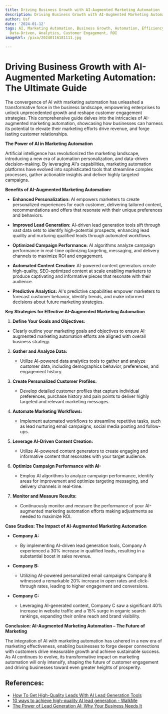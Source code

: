 ```yaml
---
title: Driving Business Growth with AI-Augmented Marketing Automation
description: Driving Business Growth with AI-Augmented Marketing Automation
author: Usf
date: '2024-01-12'
tags: AI, Marketing Automation, Business Growth, Automation, Efficiency, Personalization,
  Data-Driven, Analytics, Customer Engagement, ROI
imageUrl: /pixa/20240116181111.jpg

---
```

# Driving Business Growth with AI-Augmented Marketing Automation: The Ultimate Guide

The convergence of AI with marketing automation has  unleashed a transformative force in the  business  landscape, empowering enterprises to unlock unprecedented growth and reshape customer engagement strategies. This comprehensive guide delves into the intricacies of AI-augmented marketing automation, showcasing how businesses can harness its potential to elevate their marketing efforts  drive revenue, and forge lasting customer relationships.

**The Power of AI in Marketing  Automation**

Artificial intelligence has revolutionized the marketing landscape, introducing  a new era of automation personalization, and data-driven decision-making. By leveraging  AI's capabilities, marketing automation platforms have evolved into sophisticated tools  that streamline complex processes, gather  actionable insights and deliver highly  targeted campaigns.

**Benefits of AI-Augmented Marketing Automation:**

- **Enhanced Personalization:** AI empowers marketers to create personalized experiences for each  customer, delivering tailored content, recommendations and offers  that resonate with their unique preferences  and behaviors.

- **Improved Lead Generation:**  AI-driven lead generation tools  sift through vast data sets to identify high-potential prospects, enhancing lead quality and nurturing qualified leads through automated workflows.

- **Optimized Campaign Performance:** AI algorithms analyze campaign performance in real-time optimizing targeting, messaging, and delivery channels to maximize ROI and engagement.

- **Automated Content Creation:** AI-powered content generators create high-quality, SEO-optimized content  at scale enabling  marketers to produce captivating  and informative pieces that resonate with their audience.

- **Predictive Analytics:** AI's predictive  capabilities empower marketers to forecast  customer behavior, identify trends, and make informed decisions about future marketing strategies.

**Key  Strategies for  Effective AI-Augmented Marketing Automation**

1.  **Define Your Goals and Objectives:**

   - Clearly outline your  marketing goals and  objectives to ensure AI-augmented marketing automation efforts  are aligned with overall business strategy.

2. **Gather and Analyze Data:**

   - Utilize AI-powered data analytics tools to gather and analyze customer data, including demographics behavior, preferences, and engagement history.

3. **Create Personalized Customer Profiles:**

    - Develop detailed customer profiles that capture individual preferences, purchase history and pain points to deliver highly targeted and relevant  marketing messages.

4. **Automate Marketing Workflows:**

    - Implement automated workflows  to streamline repetitive tasks, such as lead nurturing email campaigns, social media posting and  follow-ups.

5. **Leverage  AI-Driven Content Creation:**

    - Utilize AI-powered content generators to create engaging and informative  content that resonates with your target audience.

6. **Optimize Campaign Performance with AI:**

   - Employ  AI algorithms to analyze campaign performance, identify areas for improvement and optimize targeting messaging, and delivery channels in real-time.

7. **Monitor and Measure Results:**

   - Continuously monitor and measure the performance of your AI-augmented marketing automation  efforts making adjustments as needed to maximize ROI.

**Case Studies: The Impact of  AI-Augmented Marketing Automation**

- **Company A:**

    - By implementing AI-driven  lead generation tools, Company A experienced a 30% increase  in qualified leads, resulting  in a substantial boost in sales revenue.

- **Company B:**

    - Utilizing AI-powered personalized email campaigns  Company B witnessed a remarkable  20% increase in open rates and click-through  rates, leading to higher engagement and  conversions.

-  **Company C:**

    - Leveraging  AI-generated content, Company C saw a significant  40% increase in website traffic and a  15% surge in organic search rankings, expanding their online reach and brand visibility.

**Conclusion: AI-Augmented Marketing Automation – The Future of Marketing**

The integration of AI with marketing automation has ushered in a new  era of marketing effectiveness, enabling  businesses to forge deeper connections with  customers drive measurable growth and achieve sustainable  success. As AI continues  to evolve, its transformative  impact on marketing automation will only  intensify, shaping the future of customer engagement and driving businesses toward even greater heights of prosperity.

## References:
- [How To Get High-Quality Leads With AI Lead Generation Tools](https://improvado.io/blog/ai-lead-generation-tools-best-practices)
- [10 ways to achieve high-quality AI lead generation - WalkMe](https://www.walkme.com/blog/ai-lead-generation/)
- [The Power of Lead Generation AI: Why Your Business Needs It](https://aicontentfy.com/en/blog/power-of-lead-generation-ai-why-business-needs-it)
